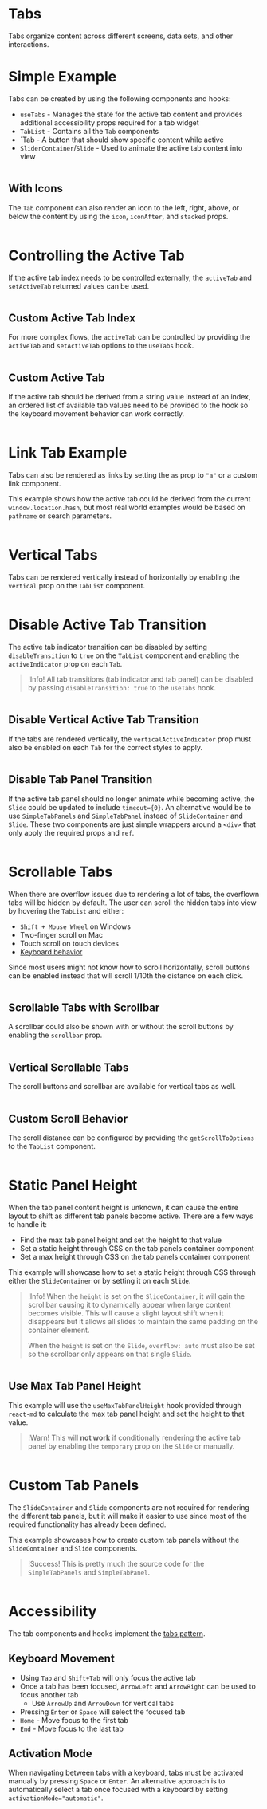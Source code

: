# Tabs

Tabs organize content across different screens, data sets, and other
interactions.

# Simple Example

Tabs can be created by using the following components and hooks:

- `useTabs` - Manages the state for the active tab content and provides
  additional accessibility props required for a tab widget
- `TabList` - Contains all the `Tab` components
- `Tab - A button that should show specific content while active
- `SliderContainer`/`Slide` - Used to animate the active tab content into view

```demo source="./SimpleExample.tsx"

```

## With Icons

The `Tab` component can also render an icon to the left, right, above, or below
the content by using the `icon`, `iconAfter`, and `stacked` props.

```demo source="./WithIconsExample.tsx"

```

# Controlling the Active Tab

If the active tab index needs to be controlled externally, the `activeTab` and
`setActiveTab` returned values can be used.

```demo source="./ControllingTheActiveTabExample.tsx"

```

## Custom Active Tab Index

For more complex flows, the `activeTab` can be controlled by providing the
`activeTab` and `setActiveTab` options to the `useTabs` hook.

```demo source="./CustomActiveTabIndexExample.tsx"

```

## Custom Active Tab

If the active tab should be derived from a string value instead of an index, an
ordered list of available tab values need to be provided to the hook so the
keyboard movement behavior can work correctly.

```demo source="./CustomActiveTabExample.tsx"

```

# Link Tab Example

Tabs can also be rendered as links by setting the `as` prop to `"a"` or a custom
link component.

This example shows how the active tab could be derived from the current
`window.location.hash`, but most real world examples would be based on
`pathname` or search parameters.

```demo source="./LinkTabExample.tsx"

```

# Vertical Tabs

Tabs can be rendered vertically instead of horizontally by enabling the
`vertical` prop on the `TabList` component.

```demo source="./VerticalTabsExample.tsx"

```

# Disable Active Tab Transition

The active tab indicator transition can be disabled by setting
`disableTransition` to `true` on the `TabList` component and enabling the
`activeIndicator` prop on each `Tab`.

> !Info! All tab transitions (tab indicator and tab panel) can be disabled by
> passing `disableTransition: true` to the `useTabs` hook.

```demo source="./DisableActiveTabTransitionExample.tsx"

```

## Disable Vertical Active Tab Transition

If the tabs are rendered vertically, the `verticalActiveIndicator` prop must
also be enabled on each `Tab` for the correct styles to apply.

```demo source="./DisableVerticalActiveTabTransitionExample.tsx"

```

## Disable Tab Panel Transition

If the active tab panel should no longer animate while becoming active,
the `Slide` could be updated to include `timeout={0}`. An alternative would be
to use `SimpleTabPanels` and `SimpleTabPanel` instead of `SlideContainer` and
`Slide`. These two components are just simple wrappers around a `<div>` that
only apply the required props and `ref`.

```demo source="./DisableTabPanelTransitionExample.tsx"

```

# Scrollable Tabs

When there are overflow issues due to rendering a lot of tabs, the overflown
tabs will be hidden by default. The user can scroll the hidden tabs into view
by hovering the `TabList` and either:

- `Shift + Mouse Wheel` on Windows
- Two-finger scroll on Mac
- Touch scroll on touch devices
- [Keyboard behavior](#keyboard-movement)

Since most users might not know how to scroll horizontally, scroll buttons can
be enabled instead that will scroll 1/10th the distance on each click.

```demo source="./ScrollableTabsExample.tsx"

```

## Scrollable Tabs with Scrollbar

A scrollbar could also be shown with or without the scroll buttons by enabling
the `scrollbar` prop.

```demo source="./ScrollableTabsWithScrollbarExample.tsx"

```

## Vertical Scrollable Tabs

The scroll buttons and scrollbar are available for vertical tabs as well.

```demo source="./VerticalScrollableTabsExample.tsx"

```

## Custom Scroll Behavior

The scroll distance can be configured by providing the `getScrollToOptions` to
the `TabList` component.

```demo source="./CustomScrollBehaviorExample.tsx"

```

# Static Panel Height

When the tab panel content height is unknown, it can cause the entire layout to
shift as different tab panels become active. There are a few ways to handle it:

- Find the max tab panel height and set the height to that value
- Set a static height through CSS on the tab panels container component
- Set a max height through CSS on the tab panels container component

This example will showcase how to set a static height through CSS through
either the `SlideContainer` or by setting it on each `Slide`.

> !Info! When the `height` is set on the `SlideContainer`, it will gain the
> scrollbar causing it to dynamically appear when large content becomes
> visible. This will cause a slight layout shift when it disappears but it
> allows all slides to maintain the same padding on the container element.
>
> When the `height` is set on the `Slide`, `overflow: auto` must also be set so
> the scrollbar only appears on that single `Slide`.

```demo source="./StaticPanelHeightExample.tsx"

```

## Use Max Tab Panel Height

This example will use the `useMaxTabPanelHeight` hook provided through
`react-md` to calculate the max tab panel height and set the height to that
value.

> !Warn! This will **not work** if conditionally rendering the active tab panel
> by enabling the `temporary` prop on the `Slide` or manually.

```demo source="./MaxTabPanelHeightExample.tsx"

```

# Custom Tab Panels

The `SlideContainer` and `Slide` components are not required for rendering the
different tab panels, but it will make it easier to use since most of the
required functionality has already been defined.

This example showcases how to create custom tab panels without the `SlideContainer`
and `Slide` components.

> !Success! This is pretty much the source code for the `SimpleTabPanels` and
> `SimpleTabPanel`.

```demo source="./CustomTabPanelsExample.tsx"

```

# Accessibility

The tab components and hooks implement the
[tabs pattern](https://www.w3.org/WAI/ARIA/apg/patterns/tabs/).

## Keyboard Movement

- Using `Tab` and `Shift+Tab` will only focus the active tab
- Once a tab has been focused, `ArrowLeft` and `ArrowRight` can be used to
  focus another tab
  - Use `ArrowUp` and `ArrowDown` for vertical tabs
- Pressing `Enter` or `Space` will select the focused tab
- `Home` - Move focus to the first tab
- `End` - Move focus to the last tab

## Activation Mode

When navigating between tabs with a keyboard, tabs must be activated manually by
pressing `Space` or `Enter`. An alternative approach is to automatically select
a tab once focused with a keyboard by setting `activationMode="automatic"`.

```demo source="./ActivationModeExample.tsx"

```
